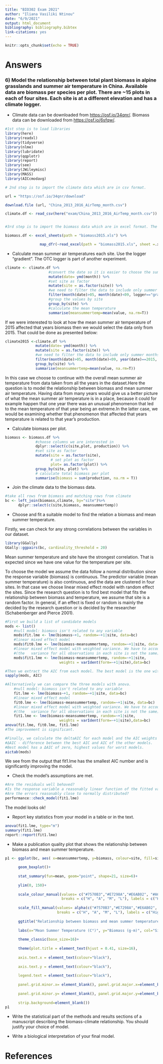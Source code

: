 ```yaml
---
title: "BIO302 Exam 2021"
author: "Iliana Vasiliki Ntinou"
date: "6/9/2021"
output: html_document
bibliography: bibliography.bibtex
link-citations: yes
---
```


```r
knitr::opts_chunk$set(echo = TRUE)
```

# Answers

### 6) Model the relationship between total plant biomass in alpine grasslands and summer air temperature in China. Available data are biomass per species per plot. There are \~15 plots in each of four sites. Each site is at a different elevation and has a climate logger.

-   Climate data can be downloaded from <https://osf.io/34qnr/>. Biomass data can be downloaded from <https://osf.io/6sfqw/>.

```r
#1st step is to load libraries
library(here)
library(readxl) 
library(tidyverse)
library(nlme)
library(lubridate)
library(qqplotr)
library(report)
library(see)
library(JWileymisc)
library(MASS)
library(AICcmodavg)
```

```r
# 2nd step is to import the climate data which are in csv format. 

url = "https://osf.io/34qnr/download"

download.file (url, "China_2013_2016_AirTemp_month.csv")

climate.df <- read_csv(here("exam/China_2013_2016_AirTemp_month.csv"))


#3rd step is to import the biomass data which are in excel format. The biomass data can be attained from this https://osf.io/6sfqw/ url but it's best to download it manually and save it in the working folder so that all sheets are saved in the same file. 

biomass.df <- excel_sheets(path = "biomass2015.xls") %>% 

                map_dfr(~read_excel(path = "biomass2015.xls", sheet =.x))
```

-   Calculate mean summer air temperatures each site. Use the logger "gradient". The OTC logger is part of another experiment.

```r
climate <- climate.df %>% 
                    #convert the date so it is easier to choose the summer months
                    mutate(date= ymd(month)) %>% 
                    #set site as factor
                    mutate(site = as.factor(site)) %>% 
                    #we need to filter the data to include only summer months and gradient logger  
                    filter(month(date)>05, month(date)<09, logger=="gradient") %>% 
                    #group the values by site  
                    group_by(site) %>%  
                    #calculate the mean temperature
                    summarise(meansummertemp=mean(value, na.rm=T))

```

If we were interested to look at how the mean summer air temperature of 2015 affected that years biomass then we would select the data only from 2015. That could be done as presented below:

```r
climate2015 <-climate.df %>% 
              mutate(date= ymd(month)) %>% 
              mutate(site = as.factor(site)) %>% 
              #we need to filter the data to include only summer months of 2015
              filter(month(date)>05, month(date)<09, year(date)==2015, logger=="gradient") %>%  
              group_by(site) %>% 
              summarise(meansummertemp=mean(value, na.rm=T))
```

In this case we choose to continue with the overall mean summer air temperature from data taken from all the years in the dataset.Here the question is to model the relationship between biomass and mean summer air temperature. Having data from many years would give us a better picture of what the mean summer air temperature is in a place, because it could for example happen that one year there was an unusual phenomenon that led to the mean temperature of that year being an extreme.In the latter case, we would be examining whether that phenomenon that affected that years temperature is related to that year's production.

-   Calculate biomass per plot.

```r
biomass <- biomass.df %>%
              #choose columns we are interested in
              dplyr::select(c(site,plot, production)) %>% 
              #set site as factor
              mutate(site = as.factor(site), 
                     # set plot as factor
                     plot= as.factor(plot)) %>% 
              group_by(site, plot) %>% 
              # calculate total biomass per plot
              summarise(biomass = sum(production, na.rm = T))
```

-   Join the climate data to the biomass data.

```r
#take all rows from biomass and matching rows from climate
bc <- left_join(biomass,climate, by="site")%>%
      dplyr::select(c(site,biomass, meansummertemp))
```

-   Choose and fit a suitable model to find the relation a biomass and mean summer temperature.

Firstly, we can check for any strong correlations between the variables in our dataset.
```r
library(GGally)
GGally::ggpairs(bc, cardinality_threshold = 20)
```
Mean summer temperature and site have the strongest correlation. That is expected since we have one value for the temperature per site.

To choose the model we assume the data follow a normal distribution since the response variable (biomass) is continuous. The predictor variable (mean summer temperature) is also continuous, and the data are clustered in four sites. In that case we choose linear mixed effect model with random effect the sites. Since the research question is to find best model that fits the relationship between biomass and temperature, we assume that site is a random factor. In general, if an effect is fixed or random is mainly the decided by the research question or is  decided by the researcher (Schabenberger and Pierce 2001).
```r

#First we build a list of candidate models
mods <- list()
    #null model: biomass isn't related to any variable
    mods$fit.lme <- lme(biomass~+1, random=~+1|site, data=bc)
    #linear mixed effect model
    mods$fit0.lme <- lme(biomass~meansummertemp, random=~+1|site, data=bc)
    #linear mixed effect model with weighted variance. We have to account for heteroskedasticity
    #(the   variance for all observations in each site is not the same)
    mods$fit1.lme <- lme(biomass~meansummertemp, random=~+1|site,
                         weights = varIdent(form=~+1|site),data=bc)

#Then we extract the AIC from each model. The best model is the one with the smallest AIC
sapply(mods, AIC)

#Alternatively we can compare the three models with anova.
    #null model: biomass isn't related to any variable
    fit.lme <- lme(biomass~+1, random=~+1|site, data=bc)
    #linear mixed effect model
    fit0.lme <- lme(biomass~meansummertemp, random=~+1|site, data=bc)
    #linear mixed effect model with weighted variance. We have to account for heteroskedasticity
    #(the   variance for all observations in each site is not the same)
    fit1.lme <- lme(biomass~meansummertemp, random=~+1|site,
                         weights = varIdent(form=~+1|site),data=bc)
anova(fit.lme, fit0.lme, fit1.lme)
#The improvement is significant.

#Finally, we calculate the deltaAIC for each model and the AIC weights for each model.
#ΔAIC - difference between the best AIC and AIC of the other models. 
#Best model has a ΔAIC of zero, highest values for worst models.
aictab(mods)
```
We see from the output that fit1.lme has the smallest AIC number and is significantly improving the model.

-   Check the model's assumptions are met.

```r
#Are the residuals well behaved?
#Is the response variable a reasonably linear function of the fitted values?
#Are the errors reasonably close to normally distributed?
performance::check_model(fit1.lme)
```
The model looks ok!

-   Report key statistics from your model in a table or in the text.

```r
anova(fit1.lme, type="m")
summary(fit1.lme)
report::report(fit1.lme)
```

-   Make a publication quality plot that shows the relationship between biomass and mean summer temperature.

```r

p1 <- ggplot(bc, aes( x=meansummertemp, y=biomass, colour=site, fill=site))+
      
      geom_boxplot()+
      
      stat_summary(fun=mean, geom="point", shape=21, size=6)+
      
      ylim(0, 150)+
  
      scale_colour_manual(values= c("#7570B3","#E7298A","#E6AB02", "#A6761D"), 
                          breaks = c("H", "A", "M", "L"), labels = c("High alpine", "Alpine", "Middle", "Lowland")) +
      
      scale_fill_manual(values= alpha(c("#7570B3","#E7298A","#E6AB02", "#A6761D"), .3), 
                        breaks = c("H", "A", "M", "L"), labels = c("High alpine", "Alpine", "Middle", "Lowland"))+
      
      ggtitle("Relationship between biomass and mean summer temperature in alpine grasslands")+
      
      labs(x="Mean Summer Temperature (C°)", y="Biomass (g·m)", col="Site", fill="Site")+
      
      theme_classic(base_size=16)+
      
      theme(plot.title = element_text(hjust = 0.41, size=16),
            
      axis.text.x = element_text(colour="black"), 
            
      axis.text.y = element_text(colour="black"), 
            
      legend.text = element_text(colour="black"),   
            
      panel.grid.minor.x= element_blank(), panel.grid.major.x=element_blank(),
            
      panel.grid.minor.y= element_blank(), panel.grid.major.y=element_blank(),
            
      strip.background=element_blank())
p1
```

-   Write the statistical part of the methods and results sections of a manuscript describing the biomass-climate relationship. You should justify your choice of model.

-   Write a biological interpretation of your final model.

# References
